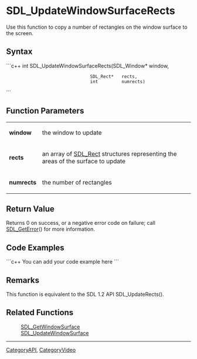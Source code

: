 <!-- pragma section-numbers off -->
<!-- pragma camelcase off -->

= SDL_UpdateWindowSurfaceRects =
Use this function to copy a number of rectangles on the window surface to the screen.


== Syntax ==
```c++
int SDL_UpdateWindowSurfaceRects(SDL_Window* window,
                                 SDL_Rect*   rects,
                                 int         numrects)
```

== Function Parameters ==
{|
|'''window'''
|the window to update
|-
|'''rects'''
|an array of [[SDL_Rect]] structures representing the areas of the surface to update
|-
|'''numrects'''
|the number of rectangles
|}

== Return Value ==
Returns 0 on success, or a negative error code on failure; call [[SDL_GetError]]() for more information.

== Code Examples ==
```c++
You can add your code example here
```

== Remarks ==
This function is equivalent to the SDL 1.2 API SDL_UpdateRects(). 

== Related Functions ==
:[[SDL_GetWindowSurface]]
:[[SDL_UpdateWindowSurface]]

----
[[CategoryAPI]], [[CategoryVideo]]
